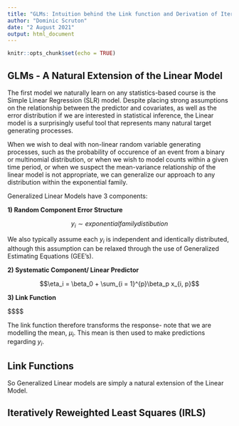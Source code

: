 ```yaml
---
title: "GLMs: Intuition behind the Link function and Derivation of Iteratively Reweighted Least Squares"
author: "Dominic Scruton"
date: "2 August 2021"
output: html_document
---
```


```r
knitr::opts_chunk$set(echo = TRUE)
```

## GLMs - A Natural Extension of the Linear Model

The first model we naturally learn on any statistics-based course is the Simple Linear Regression (SLR) model. Despite placing strong assumptions on the relationship between the predictor and covariates, as well as the error distribution if we are interested in statistical inference, the Linear model is a surprisingly useful tool that represents many natural target generating processes.

When we wish to deal with non-linear random variable generating processes, such as the probability of occurence of an event from a binary or multinomial distribution, or when we wish to model counts within a given time period, or when we suspect the mean-variance relationship of the linear model is not appropriate, we can generalize our approach to any distribution within the exponential family.

Generalized Linear Models have 3 components:

__1) Random Component Error Structure__

$$y_i \sim exponential family distibution$$

We also typically assume each $y_i$ is independent and identically distributed, although this assumption can be relaxed through the use of Generalized Estimating Equations (GEE's). 

__2) Systematic Component/ Linear Predictor__

$$\eta_i = \beta_0 + \sum_{i = 1}^{p}\beta_p x_{i, p}$$

__3) Link Function__

$$$$


The link function therefore transforms the response- note that we are modelling the mean, $\mu_i$. This mean is then used to make predictions regarding $y_i$. 

## Link Functions

So Generalized Linear models are simply a natural extension of the Linear Model. 

## Iteratively Reweighted Least Squares (IRLS)

